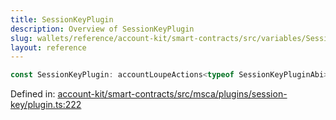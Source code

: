 ```yaml
---
title: SessionKeyPlugin
description: Overview of SessionKeyPlugin
slug: wallets/reference/account-kit/smart-contracts/src/variables/SessionKeyPlugin
layout: reference
---
```


```ts
const SessionKeyPlugin: accountLoupeActions<typeof SessionKeyPluginAbi>;
```

Defined in: [account-kit/smart-contracts/src/msca/plugins/session-key/plugin.ts:222](https://github.com/alchemyplatform/aa-sdk/blob/49e74eee8606f480b200b4612d00d950da8a8742/account-kit/smart-contracts/src/msca/plugins/session-key/plugin.ts#L222)
